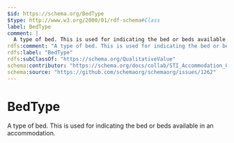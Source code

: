 ```yaml
---
$id: https://schema.org/BedType
$type: http://www.w3.org/2000/01/rdf-schema#Class
label: BedType
comment: |
  A type of bed. This is used for indicating the bed or beds available in an accommodation.
rdfs:comment: "A type of bed. This is used for indicating the bed or beds available in an accommodation."
rdfs:label: "BedType"
rdfs:subClassOf: "https://schema.org/QualitativeValue"
schema:contributor: "https://schema.org/docs/collab/STI_Accommodation_Ontology"
schema:source: "https://github.com/schemaorg/schemaorg/issues/1262"
---
```


# BedType

A type of bed. This is used for indicating the bed or beds available in an accommodation.


